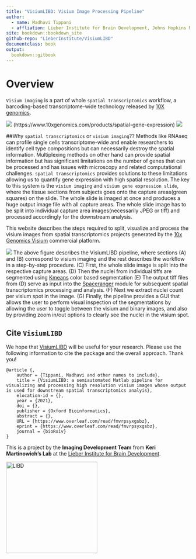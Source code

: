 ```yaml
---
title: "VisiumLIBD: Visium Image Processing Pipeline"
author: 
  - name: Madhavi Tippani
  - affliation: Lieber Institute for Brain Development, Johns Hopkins Medical Campus
site: bookdown::bookdown_site
github-repo: "LieberInstitute/VisiumLIBD"
documentclass: book
output:
  bookdown::gitbook
---
```


# Overview {-}

`Visium imaging` is a part of whole `spatial transcriptomics` workflow, a barcoding-based transcriptome-wide technology released by [10X genomics](https://www.10xgenomics.com).

\centering
![](images/visium_imaging.png)
\centering
(https://www.10xgenomics.com/products/spatial-gene-expression)
\centering
![](images/visium_spot.png)

##Why `spatial transcriptomics` or `visium imaging`??
Methods like RNAseq can profile single cells transcriptome-wide and enable researchers to identify cell type compositions but can necessarily destroy the spatial information. Multiplexing methods on other hand can provide spatial information but has significant limitations on the number of genes that can be processed and has issues with microscopy and related computational challenges. `spatial transcriptomics` provides solutions to these limitations allowing us to quantify gene expression with high spatial resolution. The key to this system is the `visium imaging` and `visium gene expression slide`, where the tissue sections from subjects goes onto the capture areas(green squares) on the slide. The whole slide is imaged at once and produces a huge output image file with all capture areas. The whole slide image has to be split into individual capture area images(necessarily JPEG or tiff) and processed accordingly for the downstream analysis. 

This website describes the steps required to split, visualize and process the visium images from spatial transcriptomics projects generated by the [10x Genomics  Visium](https://www.10xgenomics.com/spatial-transcriptomics) commercial platform.

\centering
![](images/VisiumLIBD.png)
The above figure describes the VisiumLIBD pipeline, where sections (A) and (B) correspond to visium imaging and the rest describes the workflow in a step-by-step procedure. (C) First, the whole slide image is split into the respective capture areas. (D) Then the nuclei from individual tiffs are segmented using [Kmeans](https://www.mathworks.com/help/images/color-based-segmentation-using-k-means-clustering.html) color based segmentation (E) The output tiff files from (D) serve as input into the [Spaceranger](https://support.10xgenomics.com/spatial-gene-expression/software/pipelines/latest/using/count) module for subsequent spatial transcriptomics processing and analysis.  (F) Next we extract nuclei count per visium spot in the image. (G) Finally, the pipeline provides a GUI that allows the user to perform visual inspection of the segmentations by allowing the user to toggle between the visium and binary images, and also by providing zoom in/out options to clearly see the nuclei in the visium spot. 

## Cite `VisiumLIBD` {-}

We hope that [VisiumLIBD](http://research.libd.org/VisiumLIBD/) will be useful for your research. Please use the following information to cite the package and the overall approach. Thank you!

```
@article {,
	author = {Tippani, Madhavi and other names to include},
	title = {VisiumLIBD: a semiautomated Matlab pipeline for visualizing and processing high resolution visium images whose output is used for downstream spatial transcriptomics analyis},
	elocation-id = {},
	year = {2021},
	doi = {},
	publisher = {Oxford Bioinformatics},
	abstract = {},
	URL = {https://www.overleaf.com/read/fmvrpsyxgsbz},
	eprint = {https://www.overleaf.com/read/fmvrpsyxgsbz},
	journal = {bioRxiv}
}
```

This is a project by the **Imaging Development Team** from **Keri Martinowich's Lab** at the [Lieber Institute for Brain Development](https://www.libd.org/).

\centering
<img src="https://github.com/LieberInstitute/VisiumLIBD/blob/main/images/LIBD_logo.jpeg" title="LIBD" width="250px"/>
